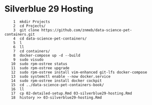 # Silverblue 29 Hosting
```
    1  mkdir Projects
    2  cd Projects/
    3  git clone https://github.com/znmeb/data-science-pet-containers.git
    4  cd data-science-pet-containers/
    5  l
    6  ll
    7  cd containers/
    8  docker-compose up -d --build
    9  sudo visudo
   10  sudo rpm-ostree status
   11  sudo rpm-ostree upgrade
   12  sudo rpm-ostree install vim-enhanced git-lfs docker-compose
   13  sudo systemctl enable --now docker.service
   14  sudo rpm-ostree install docker cockpit
   15  cd ../data-science-pet-containers-book/
   16  ll
   17  cp 02-detailed-setup.Rmd 03-silverblue29-hosting.Rmd
   18  history >> 03-silverblue29-hosting.Rmd 
```
